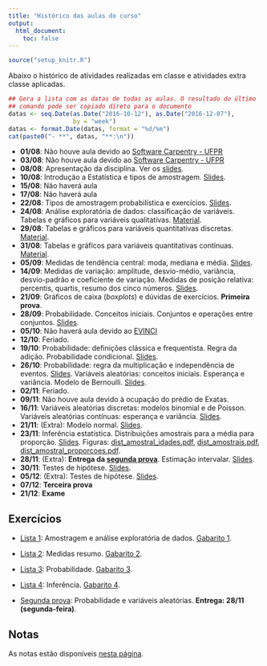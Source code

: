 ```yaml
---
title: "Histórico das aulas do curso"
output:
  html_document:
    toc: false
---
```


```r
source("setup_knitr.R")
```

Abaixo o histórico de atividades realizadas em classe e atividades extra
classe aplicadas.

```r
## Gera a lista com as datas de todas as aulas. O resultado do último
## comando pode ser copiado direto para o documento
datas <- seq.Date(as.Date("2016-10-12"), as.Date("2016-12-07"),
                  by = "week")
datas <- format.Date(datas, format = "%d/%m")
cat(paste0("- **", datas, "**:\n"))
```

- **01/08**: Não houve aula devido ao
  [Software Carpentry - UFPR](http://abelsiqueira.github.io/2016-08-01-ufpr)
- **03/08**: Não houve aula devido ao
  [Software Carpentry - UFPR](http://abelsiqueira.github.io/2016-08-01-ufpr)
- **08/08**: Apresentação da disciplina. Ver os
  [slides](01_introducao_e_amostragem/01_Introducao_a_Estatistica_e_amostragem.pdf).
- **10/08**: Introdução a Estatística e tipos de amostragem.
  [Slides](01_introducao_e_amostragem/01_Introducao_a_Estatistica_e_amostragem.pdf).
- **15/08**: Não haverá aula
- **17/08**: Não haverá aula
- **22/08**: Tipos de amostragem probabilística e exercícios.
  [Slides](01_introducao_e_amostragem/01_Introducao_a_Estatistica_e_amostragem.pdf).
- **24/08**: Análise exploratória de dados: classificação de variáveis.
  Tabelas e gráficos para variáveis qualitativas.
  [Material](02_Analise_Exploratoria_de_Dados.html).
- **29/08**: Tabelas e gráficos para variáveis quantitativas discretas.
  [Material](02_Analise_Exploratoria_de_Dados.html).
- **31/08**: Tabelas e gráficos para variáveis quantitativas contínuas.
  [Material](02_Analise_Exploratoria_de_Dados.html).
- **05/09**: Medidas de tendência central: moda, mediana e
  média. [Slides](03_Medidas_resumo/03_Medidas_resumo.pdf).
- **14/09**: Medidas de variação: amplitude, desvio-médio, variância,
  desvio-padrão e coeficiente de variação. Medidas de posição relativa:
  percentis, quartis, resumo dos cinco
  números. [Slides](03_Medidas_resumo/03_Medidas_resumo.pdf).
- **21/09**: Gráficos de caixa (*boxplots*) e dúvidas de exercícios.
  **Primeira prova**.
- **28/09**: Probabilidade. Conceitos iniciais. Conjuntos e operações
  entre conjuntos. [Slides](04_Probabilidade/04_Probabilidade.pdf).
- **05/10**: Não haverá aula devido
  ao [EVINCI](http://www.prppg.ufpr.br/evinci_einti)
- **12/10**: Feriado.
- **19/10**: Probabilidade: definições clássica e frequentista. Regra da
  adição. Probabilidade
  condicional. [Slides](04_Probabilidade/04_Probabilidade.pdf).
- **26/10**: Probabilidade: regra da multiplicação e independência de
  eventos. [Slides](04_Probabilidade/04_Probabilidade.pdf). Variáveis
  aleatórias: conceitos iniciais. Esperança e variância. Modelo de
  Bernoulli. [Slides](05_Variaveis_aleatorias/05_Variaveis_Aleatorias.pdf).
- **02/11**: Feriado.
- **09/11**: Não houve aula devido à ocupação do prédio de Exatas.
- **16/11**: Variáveis aleatórias discretas: modelos
  binomial e de Poisson. Variáveis aleatórias contínuas: esperança e
  variância.
  [Slides](05_Variaveis_aleatorias/05_Variaveis_Aleatorias.pdf).
- **21/11**: (Extra): Modelo
  normal. [Slides](05_Variaveis_aleatorias/05_Variaveis_Aleatorias.pdf).
- **23/11**: Inferência estatística. Distribuições amostrais para a
  média para proporção.
  [Slides](06_Distribuicoes_amostrais/06_Distribuicoes_amostrais.pdf).
  Figuras:
  [dist_amostral_idades.pdf](06_Distribuicoes_amostrais/dist_amostral_idades.pdf),
  [dist_amostrais.pdf](06_Distribuicoes_amostrais/dist_amostrais.pdf),
  [dist_amostral_proporcoes.pdf](06_Distribuicoes_amostrais/dist_amostral_proporcoes.pdf).
- **28/11**: (Extra): **Entrega
  da [segunda prova](exercicios/P2_ce001.pdf)**. Estimação intervalar.
  [Slides](07_Estimacao_intervalar/07_Estimacao_intervalar.pdf).
- **30/11**: Testes de
  hipótese. [Slides](08_Teste_de_hipotese/08_Teste_de_hipotese.pdf).
- **05/12**: (Extra): Testes de
  hipótese. [Slides](08_Teste_de_hipotese/08_Teste_de_hipotese.pdf).
- **07/12**: **Terceira prova**
- **21/12**: **Exame**

## Exercícios

- [Lista 1][]: Amostragem e análise exploratória de dados. [Gabarito 1][].
- [Lista 2][]: Medidas resumo. [Gabarito 2][].
- [Lista 3][]: Probabilidade. [Gabarito 3][].
- [Lista 4][]: Inferência. [Gabarito 4][].

- [Segunda prova][]: Probabilidade e variáveis aleatórias. **Entrega:
  28/11 (segunda-feira)**.

## Notas

As notas estão disponíveis [nesta página](notas.html).


[Lista 1]: exercicios/01_Amostragem_e_Exploratoria.pdf
[Gabarito 1]: exercicios/01_Amostragem_e_Exploratoria_GABARITO.pdf
[Lista 2]: exercicios/03_Medidas_resumo.pdf
[Gabarito 2]: exercicios/03_Medidas_resumo_GABARITO.pdf
[Lista 3]: exercicios/04_Probabilidade.pdf
[Gabarito 3]: exercicios/04_Probabilidade_GABARITO.pdf
[Segunda prova]: exercicios/P2_ce001.pdf
[Lista 4]: exercicios/05_Inferencia.pdf
[Gabarito 4]: exercicios/05_Inferencia_GABARITO.pdf
